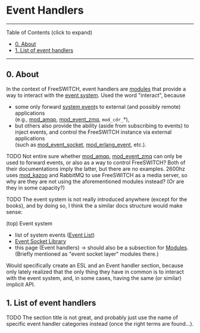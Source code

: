 
# Event Handlers 

 

---

Table of Contents (click to expand)

* [0\. About](#0-about)
* [1\. List of event handlers](#1-list-of-event-handlers)

---

## 0\. About

In the context of FreeSWITCH, event handlers are [modules](../../Modules/index.mdx#about) that provide a way to interact with the [event system](./index.mdx#0-about). Used the word "interact", because

* some only forward [system event](./Event-List_7143557.mdx#nat)s to external (and possibly remote) applications  
(e.g., [mod\_amqp](../../Modules/mod_amqp_9635078.mdx#about), [mod\_event\_zmq](../../Modules/mod_event_zmq_3966418.mdx#about), `mod_cdr_`\*),
* but others also provide the ability (aside from subscribing to events) to inject events, and control the FreeSWITCH instance via external applications  
(such as [mod\_event\_socket](../../Modules/mod_event_socket_1048924.mdx#11-acl), [mod\_erlang\_event](../../Modules/mod_erlang_event_1048926.mdx#api-), etc.).

  
TODO Not entire sure whether [mod\_amqp](../../Modules/mod_amqp_9635078.mdx#about), [mod\_event\_zmq](../../Modules/mod_event_zmq_3966418.mdx#about) can only be used to forward events, or also as a way to control FreeSWITCH? Both of their documentations imply the latter, but there are no examples. 2600hz uses [mod\_kazoo](../../Modules/mod_kazoo_10683641.mdx#about) and RabbitMQ to use FreeSWITCH as a media server, so why are they are not using the aforementioned modules instead? (Or are they in some capacity?)

  
TODO The event system is not really introduced anywhere (except for the books), and by doing so, I think the a similar docs structure would make sense:

(top) Event system

* list of system events ([Event List](./Event-List_7143557.mdx#nat))
* [Event Socket Library](../../Client-and-Developer-Interfaces/Event-Socket-Library/index.mdx#-new-)
* this page (Event handlers) → should also be a subsection for [Modules](../../Modules/index.mdx#about). (Briefly mentioned as "event socket layer" modules there.)

Would specifically create an ESL and an Event handler section, because only lately realized that the only thing they have in common is to interact with the event system, and, in some cases, having the same (or similar) implicit API.

## 1\. List of event handlers

TODO The section title is not great, and probably just use the name of specific event handler categories instead (once the right terms are found...).


